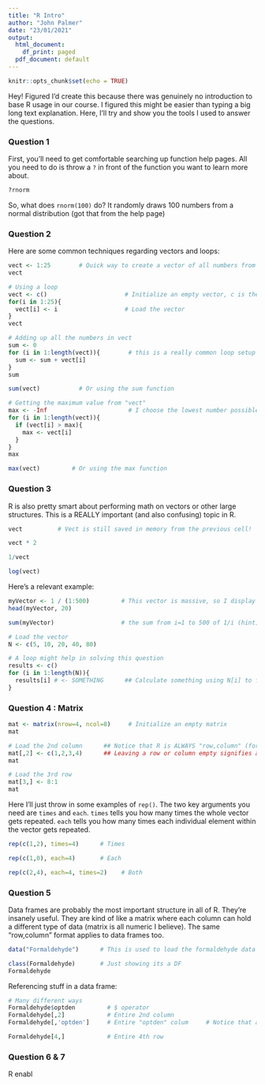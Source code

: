 ```yaml
---
title: "R Intro"
author: "John Palmer"
date: "23/01/2021"
output:
  html_document:
    df_print: paged
  pdf_document: default
---
```


```r
knitr::opts_chunk$set(echo = TRUE)
```

Hey! Figured I'd create this because there was genuinely no introduction to base R usage in our course. I figured this might be easier than typing a big long text explanation. Here, I'll try and show you the tools I used to answer the questions.

### Question 1
First, you'll need to get comfortable searching up function help pages. All you need to do is throw a `?` in front of the function you want to learn more about. 

```r
?rnorm
```
So, what does `rnorm(100)` do? It randomly draws 100 numbers from a normal distribution (got that from the help page)

### Question 2

Here are some common techniques regarding vectors and loops:
```r
vect <- 1:25        # Quick way to create a vector of all numbers from 1 to 50 
vect

# Using a loop
vect <- c()                      # Initialize an empty vector, c is the letter used, I have no clue why
for(i in 1:25){        
  vect[i] <- i                   # Load the vector
}
vect

# Adding up all the numbers in vect
sum <- 0
for (i in 1:length(vect)){        # this is a really common loop setup for traversing an existing vector 
  sum <- sum + vect[i]
}
sum

sum(vect)           # Or using the sum function

# Getting the maximum value from "vect"
max <- -Inf                       # I choose the lowest number possible
for (i in 1:length(vect)){        
  if (vect[i] > max){
    max <- vect[i]
  }
}
max

max(vect)         # Or using the max function

```


### Question 3 
R is also pretty smart about performing math on vectors or other large structures. 
This is a REALLY important (and also confusing) topic in R. 
```r
vect          # Vect is still saved in memory from the previous cell!

vect * 2 

1/vect

log(vect)
```

Here's a relevant example:
```r
myVector <- 1 / (1:500)         # This vector is massive, so I display only the first 20 results using head()
head(myVector, 20)

sum(myVector)                   # the sum from i=1 to 500 of 1/i (hint)

# Load the vector 
N <- c(5, 10, 20, 40, 80)

# A loop might help in solving this question
results <- c()
for (i in 1:length(N)){
  results[i] # <- SOMETHING      ## Calculate something using N[i] to fill the "results" vector 
}


```



### Question 4 : Matrix 

```r
mat <- matrix(nrow=4, ncol=8)     # Initialize an empty matrix 
mat

# Load the 2nd column      ## Notice that R is ALWAYS "row,column" (for other things too)
mat[,2] <- c(1,2,3,4)      ## Leaving a row or column empty signifies all
mat

# Load the 3rd row
mat[3,] <- 8:1           
mat             
```
Here I'll just throw in some examples of `rep()`.
The two key arguments you need are `times` and `each`. 
`times` tells you how many times the whole vector gets repeated. 
`each` tells you how many times each individual element within the vector gets repeated. 
```r
rep(c(1,2), times=4)      # Times

rep(c(1,0), each=4)       # Each

rep(c(2,4), each=4, times=2)    # Both
```

### Question 5
Data frames are probably the most important structure in all of R. They're insanely useful.
They are kind of like a matrix where each column can hold a different type of data (matrix is all numeric I believe).
The same "row,column" format applies to data frames too.
```r
data("Formaldehyde")      # This is used to load the formaldehyde data frame

class(Formaldehyde)       # Just showing its a DF
Formaldehyde
```
Referencing stuff in a data frame:
```r
# Many different ways
Formaldehyde$optden         # $ operator
Formaldehyde[,2]            # Entire 2nd column           
Formaldehyde[,'optden']     # Entire "optden" colum     # Notice that all 3 ways are exactly the same

Formaldehyde[4,]            # Entire 4th row

```

### Question 6 & 7 
R enabl
```r

```

